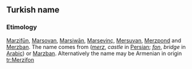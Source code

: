 
== Turkish name ==

=== Etimology ===
[[Marzifūn]], [[Marsovan]], [[Marsiwān]], [[Marsevinç]], [[Mersuvan]], [[Merzpond]] and [[Merzban]]. The name comes from (''[[merz]]'', ''castle'' in [[Persian language|Persian]];  ''[[fon]]'', ''bridge'' in [[Arabic]]) or [[Marzban]]. Alternatively the name may be Armenian in origin
[[tr:Merzifon]]